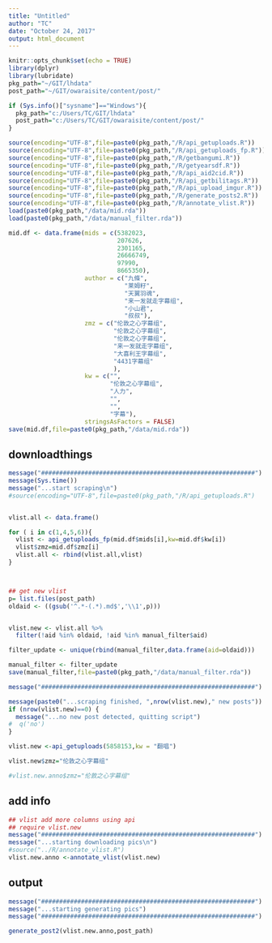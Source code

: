 ```yaml
---
title: "Untitled"
author: "TC"
date: "October 24, 2017"
output: html_document
---
```


```r
knitr::opts_chunk$set(echo = TRUE)
library(dplyr)
library(lubridate)
pkg_path="~/GIT/lhdata"
post_path="~/GIT/owaraisite/content/post/"

if (Sys.info()["sysname"]=="Windows"){
  pkg_path="c:/Users/TC/GIT/lhdata"
  post_path="c:/Users/TC/GIT/owaraisite/content/post/"
}

source(encoding="UTF-8",file=paste0(pkg_path,"/R/api_getuploads.R"))
source(encoding="UTF-8",file=paste0(pkg_path,"/R/api_getuploads_fp.R"))
source(encoding="UTF-8",file=paste0(pkg_path,"/R/getbangumi.R"))
source(encoding="UTF-8",file=paste0(pkg_path,"/R/getyearsdf.R"))
source(encoding="UTF-8",file=paste0(pkg_path,"/R/api_aid2cid.R"))
source(encoding="UTF-8",file=paste0(pkg_path,"/R/api_getbilitags.R"))
source(encoding="UTF-8",file=paste0(pkg_path,"/R/api_upload_imgur.R"))
source(encoding="UTF-8",file=paste0(pkg_path,"/R/generate_posts2.R"))
source(encoding="UTF-8",file=paste0(pkg_path,"/R/annotate_vlist.R"))
load(paste0(pkg_path,"/data/mid.rda"))
load(paste0(pkg_path,"/data/manual_filter.rda"))
```

```r



mid.df <- data.frame(mids = c(5382023,
                              207626,
                              2301165,
                              26666749,
                              97990,
                              8665350),
                     author = c("九條",
                                "莱姆籽",
                                "天翼羽魂",
                                "来一发就走字幕组",
                                "小山君",
                                "叔叔"),
                     zmz = c("伦敦之心字幕组",
                             "伦敦之心字幕组",
                             "伦敦之心字幕组",
                             "来一发就走字幕组",
                             "大喜利王字幕组",
                             "4431字幕组"
                             ),
                     kw = c("",
                            "伦敦之心字幕组",
                            "人力",
                            "",
                            "",
                            "字幕"),
                     stringsAsFactors = FALSE)
save(mid.df,file=paste0(pkg_path,"/data/mid.rda"))

```




## downloadthings

```r
message("###########################################################")
message(Sys.time())
message("...start scraping\n")
#source(encoding="UTF-8",file=paste0(pkg_path,"/R/api_getuploads.R")


vlist.all <- data.frame()

for ( i in c(1,4,5,6)){
  vlist <- api_getuploads_fp(mid.df$mids[i],kw=mid.df$kw[i])
  vlist$zmz=mid.df$zmz[i]
  vlist.all <- rbind(vlist.all,vlist)
}



## get new vlist
p= list.files(post_path)
oldaid <- ((gsub('^.*-(.*).md$','\\1',p)))


vlist.new <- vlist.all %>% 
  filter(!aid %in% oldaid, !aid %in% manual_filter$aid)

filter_update <- unique(rbind(manual_filter,data.frame(aid=oldaid)))

manual_filter <- filter_update
save(manual_filter,file=paste0(pkg_path,"/data/manual_filter.rda"))

message("###########################################################")

message(paste0("...scraping finished, ",nrow(vlist.new)," new posts"))
if (nrow(vlist.new)==0) {
  message("...no new post detected, quitting script")
#  q('no')
}

```

```r
vlist.new <-api_getuploads(5858153,kw = "翻唱")

vlist.new$zmz="伦敦之心字幕组"

#vlist.new.anno$zmz="伦敦之心字幕组"
```


## add info

```r
## vlist add more columns using api
## require vlist.new
message("###########################################################")
message("...starting downloading pics\n")
#source("../R/annotate_vlist.R")
vlist.new.anno <-annotate_vlist(vlist.new)

```

## output

```r
message("###########################################################")
message("...starting generating pics")
message("###########################################################")

generate_post2(vlist.new.anno,post_path)
```




